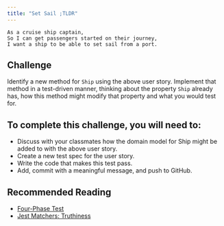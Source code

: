```yaml
---
title: "Set Sail ;TLDR"
---
```


```
As a cruise ship captain,
So I can get passengers started on their journey,
I want a ship to be able to set sail from a port.
```

## Challenge

Identify a new method for `Ship` using the above user story. Implement that method in a test-driven manner, thinking about the property `Ship` already has, how this method might modify that property and what you would test for.

## To complete this challenge, you will need to:

- Discuss with your classmates how the domain model for Ship might be added to with the above user story.
- Create a new test spec for the user story.
- Write the code that makes this test pass.
- Add, commit with a meaningful message, and push to GitHub.

## Recommended Reading

- [Four-Phase Test](https://robots.thoughtbot.com/four-phase-test)
- [Jest Matchers: Truthiness](https://facebook.github.io/jest/docs/en/using-matchers.html#truthiness)